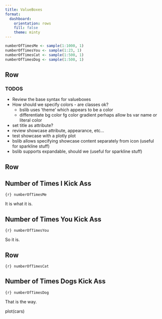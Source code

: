 ```yaml
---
title: ValueBoxes
format: 
  dashboard:
    orientation: rows
    fill: false
    theme: minty
---
```



```r
numberOfTimesMe <- sample(1:1000, 1)
numberOfTimesYou <- sample(1:23, 1)
numberOfTimesCat <- sample(1:500, 1)
numberOfTimesDog <- sample(1:500, 1)
```


Row
--------------------

:::{.callout-note}

### TODOS

- Review the base syntax for valueboxes
- How should we specify colors - are classes ok?
    - bslib uses 'theme' which appears to be a color
    - differentiate 
        bg color
        fg color
        gradient
        perhaps allow bs var name or literal color
- set title as attribute?
- review showcase attribute, appearance, etc...
- test showcase with a plotly plot
- bslib allows specifying showcase content separately from icon (useful for sparkline stuff)
- bslib supports expandable, should we (useful for sparkline stuff)

:::


Row {.flow}
--------------------

:::{.valuebox icon="hand-thumbs-up" showcase-position="bottom"}

## Number of Times I Kick Ass

`{r} numberOfTimesMe`

It is what it is.

:::

:::{.valuebox icon="hand-thumbs-down"}

## Number of Times You Kick Ass

`{r} numberOfTimesYou`

So it is.

:::



Row {.flow}
--------------------

:::{.valuebox title="Number of Times Cats Kick Ass " icon="backpack-fill"}

`{r} numberOfTimesCat`

:::

:::{.valuebox icon="send-fill" showcase-position="top-right"}

## Number of Times Dogs Kick Ass

`{r} numberOfTimesDog`

That is the way.

:::{.showcase-content}

plot(cars)

:::

:::
